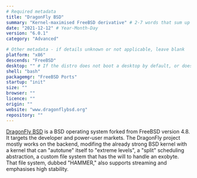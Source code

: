 ```yaml
---
# Required metadata
title: "DragonFly BSD"
summary: "Kernel-maximised FreeBSD derivative" # 2-7 words that sum up the distribution
date: "2021-12-12" # Year-Month-Day
version: "6.0.1"
category: "Advanced"

# Other metadata - if details unknown or not applicable, leave blank
platform: "x86"
descends: "FreeBSD"
desktop: "" # If the distro does not boot a desktop by default, or doesn't ship one, leave 'desktop' blank
shell: "bash"
packagemgr: "FreeBSD Ports"
startup: "init"
size: ""
browser: ""
licence: ""
origin: ""
website: "www.dragonflybsd.org"
repository: ""
---
```


[DragonFly BSD](https://www.dragonflybsd.org) is a BSD operating system forked from FreeBSD version 4.8. It targets the developer and power-user markets. The DragonFly project mostly works on the backend, modifing the already strong BSD kernel with a kernel that can "autotune" itself to "extreme levels", a "split" scheduling abstraction, a custom file system that has the will to handle an exobyte. That file system, dubbed "HAMMER," also supports streaming and emphasises high stability.
